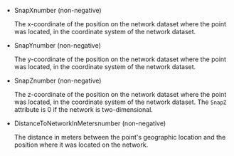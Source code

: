 
- <p class="space-x-2"><span class="font-bold">SnapX</span><span class="font-sm text-color-3">number (non-negative)</span></p>

  The x-coordinate of the position on the network dataset where the point was located, in the coordinate system of the network dataset.

- <p class="space-x-2"><span class="font-bold">SnapY</span><span class="font-sm text-color-3">number (non-negative)</span></p>

  The y-coordinate of the position on the network dataset where the point was located, in the coordinate system of the network dataset.

- <p class="space-x-2"><span class="font-bold">SnapZ</span><span class="font-sm text-color-3">number (non-negative)</span></p>

  The z-coordinate of the position on the network dataset where the point was located, in the coordinate system of the network dataset. The `SnapZ` attribute is 0 if the network is two-dimensional.

- <p class="space-x-2"><span class="font-bold">DistanceToNetworkInMeters</span><span class="font-sm text-color-3">number (non-negative)</span></p>

  The distance in meters between the point's geographic location and the position where it was located on the network.